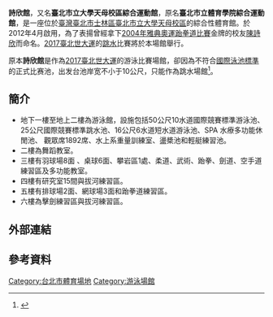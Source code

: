{{Coord|25.1143932|121.5370922|type:landmark|display=inline,title}}

'''詩欣館'''，又名'''臺北市立大學天母校區綜合運動館'''，原名'''臺北市立體育學院綜合運動館'''，是一座位於[[臺灣|臺灣]][[臺北市|臺北市]][[士林區|士林區]][[臺北市立大學天母校區|臺北市立大學天母校區]]的綜合性體育館。於2012年4月啟用，為了表揚曾經拿下[[2004年夏季奥林匹克运动会跆拳道比赛|2004年雅典奧運跆拳道比賽]]金牌的校友[[陳詩欣_(台灣)|陳詩欣]]而命名。[[2017年夏季世界大學生運動會|2017臺北世大運]]的[[2017年世界大學生運動會游泳比賽|跳水]]比賽將於本場館舉行。

原本'''詩欣館'''是作為[[2017年夏季世界大學生運動會|2017臺北世大運]]的游泳比賽場館，卻因為不符合[[游泳池#.E6.A8.99.E6.BA.96.E6.B3.B3.E6.B1.A0|國際泳池標準]]的正式比赛池，出发台池岸宽不小于10公尺，只能作為跳水場館<ref>{{Cite news|url=http://news.ltn.com.tw/news/local/paper/580324|title=〈台北都會〉造價12億 北體泳池 不符國際賽事標準|publisher=自由時報電子報|accessdate=2017-05-19|date=2012-05-01|author=黃忠榮|archive-date=2017-05-22|archive-url=https://web.archive.org/web/20170522222652/http://news.ltn.com.tw/news/local/paper/580324|dead-url=no}}</ref>。

==簡介==
*地下一樓至地上二樓為游泳館，設施包括50公尺10水道國際競賽標準游泳池、25公尺國際競賽標準跳水池、16公尺6水道短水道游泳池、SPA 水療多功能休閒池、 觀眾席1892席、水上系重量訓練室、盪槳池和輕艇練習池。
*二樓為舞蹈教室。
*三樓有羽球場8面 、桌球6面、攀岩區1處、柔道、武術、跆拳、劍道、空手道練習區及多功能教室。
*四樓有研究室15間與拔河練習區。
*五樓有排球場2面、網球場3面和跆拳道練習區。
*六樓為擊劍練習區與拔河練習區。



==外部連結==

==參考資料==
{{reflist}}




{{2017年夏季世界大學生運動會}}

{{Gymnasium-stub}}
[[Category:台北市體育場地|Category:台北市體育場地]]
[[Category:游泳場館|Category:游泳場館]]